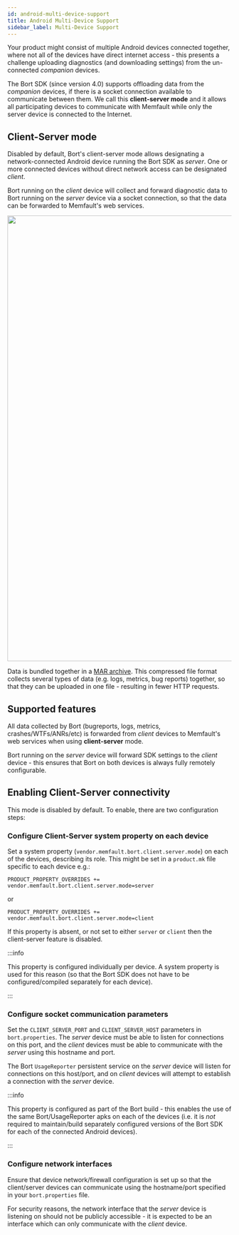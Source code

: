```yaml
---
id: android-multi-device-support
title: Android Multi-Device Support
sidebar_label: Multi-Device Support
---
```


Your product might consist of multiple Android devices connected together, where
not all of the devices have direct internet access - this presents a challenge
uploading diagnostics (and downloading settings) from the un-connected
_companion_ devices.

The Bort SDK (since version 4.0) supports offloading data from the _companion_
devices, if there is a socket connection available to communicate between them.
We call this **client-server mode** and it allows all participating devices to
communicate with Memfault while only the server device is connected to the
Internet.

## Client-Server mode

Disabled by default, Bort's client-server mode allows designating a
network-connected Android device running the Bort SDK as _server_. One or more
connected devices without direct network access can be designated _client_.

Bort running on the _client_ device will collect and forward diagnostic data to
Bort running on the _server_ device via a socket connection, so that the data
can be forwarded to Memfault's web services.

<p align="left">
  <img width="1000" src="/binary-assets/android-client-server.svg" />
</p>

Data is bundled together in a
[MAR archive](/docs/android/uploading-android-diagnostics#uploading-a-mar-file).
This compressed file format collects several types of data (e.g. logs, metrics,
bug reports) together, so that they can be uploaded in one file - resulting in
fewer HTTP requests.

## Supported features

All data collected by Bort (bugreports, logs, metrics, crashes/WTFs/ANRs/etc) is
forwarded from _client_ devices to Memfault's web services when using
**client-server** mode.

Bort running on the _server_ device will forward SDK settings to the _client_
device - this ensures that Bort on both devices is always fully remotely
configurable.

## Enabling Client-Server connectivity

This mode is disabled by default. To enable, there are two configuration steps:

### Configure Client-Server system property on each device

Set a system property (`vendor.memfault.bort.client.server.mode`) on each of the
devices, describing its role. This might be set in a `product.mk` file specific
to each device e.g.:

```
PRODUCT_PROPERTY_OVERRIDES += vendor.memfault.bort.client.server.mode=server
```

or

```
PRODUCT_PROPERTY_OVERRIDES += vendor.memfault.bort.client.server.mode=client
```

If this property is absent, or not set to either `server` or `client` then the
client-server feature is disabled.

:::info

This property is configured individually per device. A system property is used
for this reason (so that the Bort SDK does not have to be configured/compiled
separately for each device).

:::

### Configure socket communication parameters

Set the `CLIENT_SERVER_PORT` and `CLIENT_SERVER_HOST` parameters in
`bort.properties`. The _server_ device must be able to listen for connections on
this port, and the _client_ devices must be able to communicate with the
_server_ using this hostname and port.

The Bort `UsageReporter` persistent service on the _server_ device will listen
for connections on this host/port, and on _client_ devices will attempt to
establish a connection with the _server_ device.

:::info

This property is configured as part of the Bort build - this enables the use of
the same Bort/UsageReporter apks on each of the devices (i.e. it is _not_
required to maintain/build separately configured versions of the Bort SDK for
each of the connected Android devices).

:::

### Configure network interfaces

Ensure that device network/firewall configuration is set up so that the
client/server devices can communicate using the hostname/port specified in your
`bort.properties` file.

For security reasons, the network interface that the _server_ device is
listening on should not be publicly accessible - it is expected to be an
interface which can only communicate with the _client_ device.
